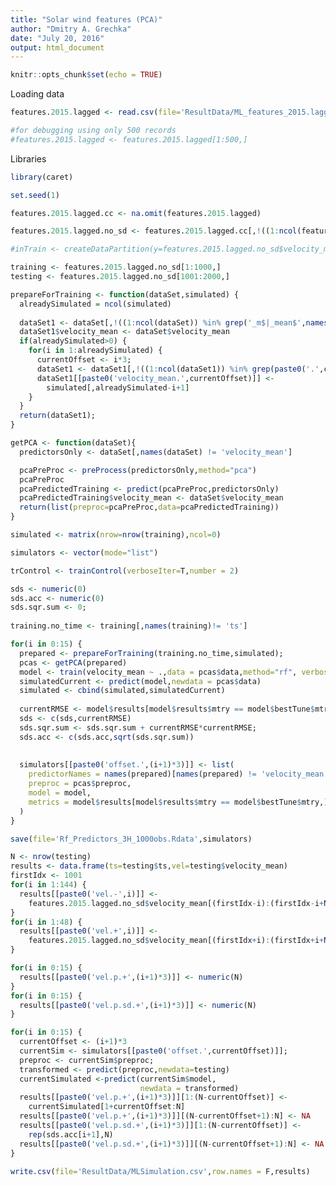 ```yaml
---
title: "Solar wind features (PCA)"
author: "Dmitry A. Grechka"
date: "July 20, 2016"
output: html_document
---
```


```r
knitr::opts_chunk$set(echo = TRUE)
```

Loading data

```r
features.2015.lagged <- read.csv(file='ResultData/ML_features_2015.lagged.csv')

#for debugging using only 500 records
#features.2015.lagged <- features.2015.lagged[1:500,]
```

Libraries
```r
library(caret)

set.seed(1)
```

```r
features.2015.lagged.cc <- na.omit(features.2015.lagged)

features.2015.lagged.no_sd <- features.2015.lagged.cc[,!((1:ncol(features.2015.lagged.cc)) %in% grep('_sd',names(features.2015.lagged.cc)))] #omitting _sd variables

#inTrain <- createDataPartition(y=features.2015.lagged.no_sd$velocity_mean, p=0.7,list=F)

training <- features.2015.lagged.no_sd[1:1000,]
testing <- features.2015.lagged.no_sd[1001:2000,]
```

```r

prepareForTraining <- function(dataSet,simulated) {
  alreadySimulated = ncol(simulated)
  
  dataSet1 <- dataSet[,!((1:ncol(dataSet)) %in% grep('_m$|_mean$',names(dataSet)))]
  dataSet1$velocity_mean <- dataSet$velocity_mean
  if(alreadySimulated>0) {
    for(i in 1:alreadySimulated) {
      currentOffset <- i*3;
      dataSet1 <- dataSet1[,!((1:ncol(dataSet1)) %in% grep(paste0('.',currentOffset,'$'),names(dataSet1)))]
      dataSet1[[paste0('velocity_mean.',currentOffset)]] <-
        simulated[,alreadySimulated-i+1]
    }
  }
  return(dataSet1);
}
```

```r
getPCA <- function(dataSet){
  predictorsOnly <- dataSet[,names(dataSet) != 'velocity_mean']

  pcaPreProc <- preProcess(predictorsOnly,method="pca")
  pcaPreProc
  pcaPredictedTraining <- predict(pcaPreProc,predictorsOnly)
  pcaPredictedTraining$velocity_mean <- dataSet$velocity_mean
  return(list(preproc=pcaPreProc,data=pcaPredictedTraining))
}
```

```r

simulated <- matrix(nrow=nrow(training),ncol=0)

simulators <- vector(mode="list")

trControl <- trainControl(verboseIter=T,number = 2)

sds <- numeric(0)
sds.acc <- numeric(0)
sds.sqr.sum <- 0;
  
training.no_time <- training[,names(training)!= 'ts']

for(i in 0:15) {
  prepared <- prepareForTraining(training.no_time,simulated);
  pcas <- getPCA(prepared)
  model <- train(velocity_mean ~ .,data = pcas$data,method="rf", verbose=T,trControl=trControl)
  simulatedCurrent <- predict(model,newdata = pcas$data)
  simulated <- cbind(simulated,simulatedCurrent)
  
  currentRMSE <- model$results[model$results$mtry == model$bestTune$mtry,]$RMSE
  sds <- c(sds,currentRMSE)
  sds.sqr.sum <- sds.sqr.sum + currentRMSE*currentRMSE;
  sds.acc <- c(sds.acc,sqrt(sds.sqr.sum))
  
    
  simulators[[paste0('offset.',(i+1)*3)]] <- list(
    predictorNames = names(prepared)[names(prepared) != 'velocity_mean'],
    preproc = pcas$preproc,
    model = model,
    metrics = model$results[model$results$mtry == model$bestTune$mtry,]
  )
}

save(file='Rf_Predictors_3H_1000obs.Rdata',simulators)
```

```r
N <- nrow(testing)
results <- data.frame(ts=testing$ts,vel=testing$velocity_mean)
firstIdx <- 1001
for(i in 1:144) {
  results[[paste0('vel.-',i)]] <-
    features.2015.lagged.no_sd$velocity_mean[(firstIdx-i):(firstIdx-i+N-1)]
}
for(i in 1:48) {
  results[[paste0('vel.+',i)]] <-
    features.2015.lagged.no_sd$velocity_mean[(firstIdx+i):(firstIdx+i+N-1)]
}

for(i in 0:15) {
  results[[paste0('vel.p.+',(i+1)*3)]] <- numeric(N)
}
for(i in 0:15) {
  results[[paste0('vel.p.sd.+',(i+1)*3)]] <- numeric(N)
}

for(i in 0:15) {
  currentOffset <- (i+1)*3
  currentSim <- simulators[[paste0('offset.',currentOffset)]];
  preproc <- currentSim$preproc;
  transformed <- predict(preproc,newdata=testing)
  currentSimulated <-predict(currentSim$model,
                             newdata = transformed)
  results[[paste0('vel.p.+',(i+1)*3)]][1:(N-currentOffset)] <-
    currentSimulated[1+currentOffset:N]
  results[[paste0('vel.p.+',(i+1)*3)]][(N-currentOffset+1):N] <- NA
  results[[paste0('vel.p.sd.+',(i+1)*3)]][1:(N-currentOffset)] <-
    rep(sds.acc[i+1],N)
  results[[paste0('vel.p.sd.+',(i+1)*3)]][(N-currentOffset+1):N] <- NA
}
```

```r
write.csv(file='ResultData/MLSimulation.csv',row.names = F,results)
```